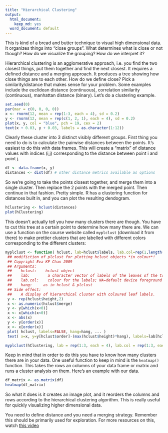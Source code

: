 ```yaml
---
title: "Hierarchical Clustering"
output:
  html_document:
    keep_md: yes
  word_document: default
---
```


This is kind of a bread and butter technique to visual high dimensional data. It organizes things into "close groups". What determines what is close or not though? How do we visualize the grouping? How do we interpret it? 

Hierarchical clustering is an agglomerative approach, i.e. you find the two closest things, put them together and find the next closest. It requires a defined distance and a merging approach. It produces a tree showing how close things are to each other. How do we define close? Pick a similarity/distance that makes sense for your problem. Some examples include the euclidean distance (continuous), correlation similarity (continuous), manhattan distance (binary). Let's do a clustering example.

```r
set.seed(0)
par(mar = c(0, 0, 0, 0))
x <- rnorm(12, mean = rep(1:3, each = 4), sd = 0.2)
y <- rnorm(12, mean = rep(c(1, 2, 1), each = 4), sd = 0.2)
plot(x, y, col = "blue", pch = 19, cex = 2)
text(x + 0.03, y + 0.03, labels = as.character(1:12))
```

Clearly these cluster into 3 distinct visibly different groups. First thing you need to do is to calculate the pairwise distances between the points. It's easiest to  do this with data frames. This will create a "matrix" of distance values with indices (i,j) corresponding to the distance between point i and point j.

```r
df <- data.frame(x, y)
distances <- dist(df) # other distance metrics available as options
```

So we're going to take the points closest together, and merge them into a single cluster. Then replace the 2 points with the merged point. Then continue in that fashion. Pretty simple. R has a clustering function for distances built in, and you can plot the resulting dendogram.

```r
hClustering <- hclust(distances)
plot(hClustering)
```

This doesn't actually tell you how many clusters there are though. You have to cut this tree at a certain point to determine how many there are. We can use a function on the course website called `myplclust` (download it from there) to make prettier clusters that are labelled with different colors corresponding to the different clusters:

```r
myplclust <- function( hclust, lab=hclust$labels, lab.col=rep(1,length(hclust$labels)), hang=0.1,...){
 ## modifiction of plclust for plotting hclust objects *in colour*!
 ## Copyright Eva KF Chan 2009
 ## Arguments:
 ##    hclust:    hclust object
 ##    lab:        a character vector of labels of the leaves of the tree
 ##    lab.col:    colour for the labels; NA=default device foreground colour
 ##    hang:     as in hclust & plclust
 ## Side effect:
 ##    A display of hierarchical cluster with coloured leaf labels.
 y <- rep(hclust$height,2)
 x <- as.numeric(hclust$merge)
 y <- y[which(x<0)]
 x <- x[which(x<0)]
 x <- abs(x)
 y <- y[order(x)]
 x <- x[order(x)]
 plot( hclust, labels=FALSE, hang=hang, ... )
 text( x=x, y=y[hclust$order]-(max(hclust$height)*hang), labels=lab[hclust$order], col=lab.col[hclust$order], srt=90, adj=c(1,0.5), xpd=NA, ... )}
```

```r
myplclust(hClustering, lab = rep(1:3, each = 4), lab.col = rep(1:3, each = 4))
```

Keep in mind that in order to do this you have to know how many clusters there are in your data. One useful function to keep in mind is the `heatmap()` function. This takes the rows an columns of your data frame or matrix and runs a cluster analysis on them. Here's an example with our data.

```r
df_matrix <- as.matrix(df)
heatmap(df_matrix)
```

So what it does is it creates an image plot, and it reorders the columns and rows according to the hierarchical clustering algorithm. This is really useful for quickly visualizing higher dimensional data. 

You need to define distance and you need a merging strategy. Remember this should be primarily used for exploration. For more resources on this, watch [this video](https://www.youtube.com/watch?v=wQhVWUcXM0A)